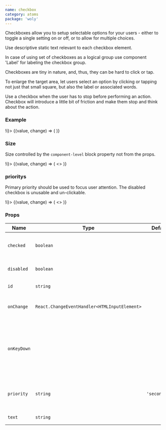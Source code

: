 ```yaml
---
name: checkbox
category: atoms
package: 'woly'
---
```



Checkboxes allow you to setup selectable options for your users - either to toggle a single setting on or off, or to allow for multiple choices.

Use descriptive static text relevant to each checkbox element.

In case of using set of checkboxes as a logical group use component 'Label' for labeling the checkbox group.

Checkboxes are tiny in nature, and, thus, they can be hard to click or tap.

To enlarge the target area, let users select an option by clicking or tapping not just that small square, but also the label or associated words.

Use a checkbox when the user has to stop before performing an action. Checkbox will introduce a little bit of friction and make them stop and think about the action.

### Example

<Playground>
  <State initial={false} change={(i) => !i}>
    {(value, change) => (
      <Checkbox checked={value} id="simple" onChange={change} text="Simple" priority="primary" />
    )}
  </State>
</Playground>

### Size

Size controlled by the `component-level` block property not from the props.

<Playground>
  <State initial={false} change={(i) => !i}>
    {(value, change) => (
      <>
        <block.S>
          <Checkbox checked={value} id="small" onChange={change} text="Small" priority="primary" />
        </block.S>
        <block.M>
          <Checkbox
            checked={value}
            id="medium"
            onChange={change}
            text="Medium"
            priority="primary"
          />
        </block.M>
        <block.L>
          <Checkbox checked={value} id="large" onChange={change} text="Large" priority="primary" />
        </block.L>
        <block.XL>
          <Checkbox
            checked={value}
            id="extra"
            onChange={change}
            text="Extra large"
            priority="primary"
          />
        </block.XL>
        <block.H>
          <Checkbox checked={value} id="huge" onChange={change} text="Huge" priority="primary" />
        </block.H>
      </>
    )}
  </State>
</Playground>

### prioritys

Primary priority should be used to focus user attention. The disabled checkbox is unusable and un-clickable.

<Playground size="S">
  <State initial={false} change={(i) => !i}>
    {(value, change) => (
      <>
        <Checkbox checked onChange={change} id="primary" text="Primary" priority="primary" />
        <Checkbox
          checked
          onChange={change}
          disabled
          id="disabled"
          text="Disabled"
          priority="primary"
        />
      </>
    )}
  </State>
</Playground>

### Props

| Name        | Type                                         | Default       | Description                                                                  |
| ----------- | -------------------------------------------- | ------------- | ---------------------------------------------------------------------------- |
| `checked`   | `boolean`                                    |               | Whether checkbox is checked or not                                           |
| `disabled`  | `boolean`                                    |               | HTML disabled attribute                                                      |
| `id`        | `string`                                     |               | HTML id attribute                                                            |
| `onChange`  | `React.ChangeEventHandler<HTMLInputElement>` |               | Callback when checkbox is clicked                                            |
| `onKeyDown` |                                              |               | The onKeydown event occurs when the user is pressing a key (on the keyboard) |
| `priority`  | `string`                                     | `'secondary'` | Priority prop to style Checkbox component                                    |
| `text`      | `string`                                     |               | Text component                                                               |
